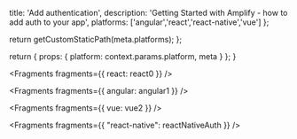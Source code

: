                   
  title: 'Add authentication',
  description: 'Getting Started with Amplify - how to add auth to your app',
  platforms: ['angular','react','react-native','vue']
};

  return getCustomStaticPath(meta.platforms);
};

  return {
    props: {
      platform: context.params.platform,
      meta
    }
  };
}
          
      


<Fragments fragments={{ react: react0 }} />


<Fragments fragments={{ angular: angular1 }} />


<Fragments fragments={{ vue: vue2 }} />


<Fragments fragments={{ "react-native": reactNativeAuth }} />